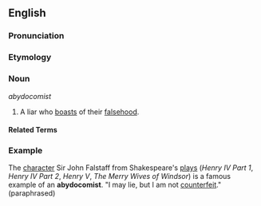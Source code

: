 ==English==

===Pronunciation===
{{substub}}

===Etymology===
{{substub}}

===Noun===
''abydocomist''

# A liar who [[boast]]s of their [[falsehood]].

====Related Terms====
{{substub}}

===Example===
The [[character]] Sir John Falstaff from Shakespeare's [[theatre|plays]] (''Henry IV Part 1'', ''Henry IV Part 2'', ''Henry V'', ''The Merry Wives of Windsor'') is a famous example of an '''abydocomist'''. "I may lie, but I am not [[counterfeit]]." (paraphrased)
